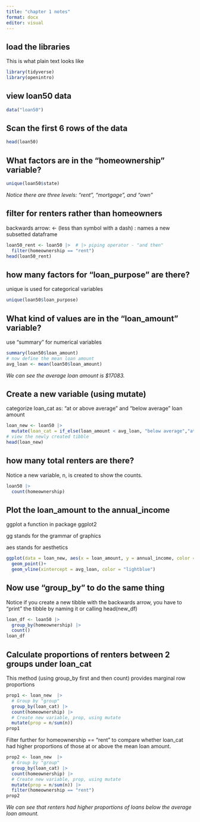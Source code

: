 ---
title: "chapter 1 notes"
format: docx
editor: visual
---

## load the libraries

This is what plain text looks like

```{r message=FALSE, warning=FALSE}
library(tidyverse)
library(openintro)
```

## view loan50 data

```{r}
data("loan50")
```

## Scan the first 6 rows of the data

```{r}
head(loan50)
```

## What factors are in the "homeownership" variable?

```{r}
unique(loan50$state)
```

*Notice there are three levels: "rent", "mortgage", and "own"*

## filter for renters rather than homeowners

backwards arrow: \<- (less than symbol with a dash) : names a new subsetted dataframe

```{r}
loan50_rent <- loan50 |>  # |> piping operator - "and then"
  filter(homeownership == "rent")
head(loan50_rent)
```

## how many factors for "loan_purpose" are there?

unique is used for categorical variables

```{r}
unique(loan50$loan_purpose) 
```

## What kind of values are in the "loan_amount" variable?

use "summary" for numerical variables

```{r}
summary(loan50$loan_amount)
# now define the mean loan amount
avg_loan <- mean(loan50$loan_amount)
```

*We can see the average loan amount is \$17083.*

## Create a new variable (using mutate)

categorize loan_cat as: "at or above average" and "below average" loan amount

```{r}
loan_new <- loan50 |>
  mutate(loan_cat = if_else(loan_amount < avg_loan, "below average","at or above average"))
# view the newly created tibble
head(loan_new)
```

## how many total renters are there?

Notice a new variable, n, is created to show the counts.

```{r}
loan50 |> 
  count(homeownership)
```

## Plot the loan_amount to the annual_income 

ggplot a function in package ggplot2

gg stands for the grammar of graphics

aes stands for aesthetics

```{r}
ggplot(data = loan_new, aes(x = loan_amount, y = annual_income, color = loan_cat)) +
  geom_point()+
  geom_vline(xintercept = avg_loan, color = "lightblue")
```

## Now use "group_by" to do the same thing

Notice if you create a new tibble with the backwards arrow, you have to "print" the tibble by naming it or calling head(new_df)

```{r}
loan_df <- loan50 |> 
  group_by(homeownership) |> 
  count()
loan_df
```

## Calculate proportions of renters between 2 groups under loan_cat

This method (using group_by first and then count) provides marginal row proportions

```{r}
prop1 <- loan_new  |>
  # Group by "group"
  group_by(loan_cat) |>
  count(homeownership) |>
  # Create new variable, prop, using mutate
  mutate(prop = n/sum(n)) 
prop1 
```

Filter further for homeownership == "rent" to compare whether loan_cat had higher proportions of those at or above the mean loan amount.

```{r}

prop2 <- loan_new  |>
  # Group by "group"
  group_by(loan_cat) |>
  count(homeownership) |>
  # Create new variable, prop, using mutate
  mutate(prop = n/sum(n)) |>
  filter(homeownership == "rent")
prop2

```

*We can see that renters had higher proportions of loans below the average loan amount.*
